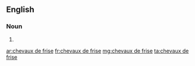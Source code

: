 ==English==

===Noun===
{{head|en}}

# {{plural of|cheval de frise}}

[[ar:chevaux de frise]]
[[fr:chevaux de frise]]
[[mg:chevaux de frise]]
[[ta:chevaux de frise]]